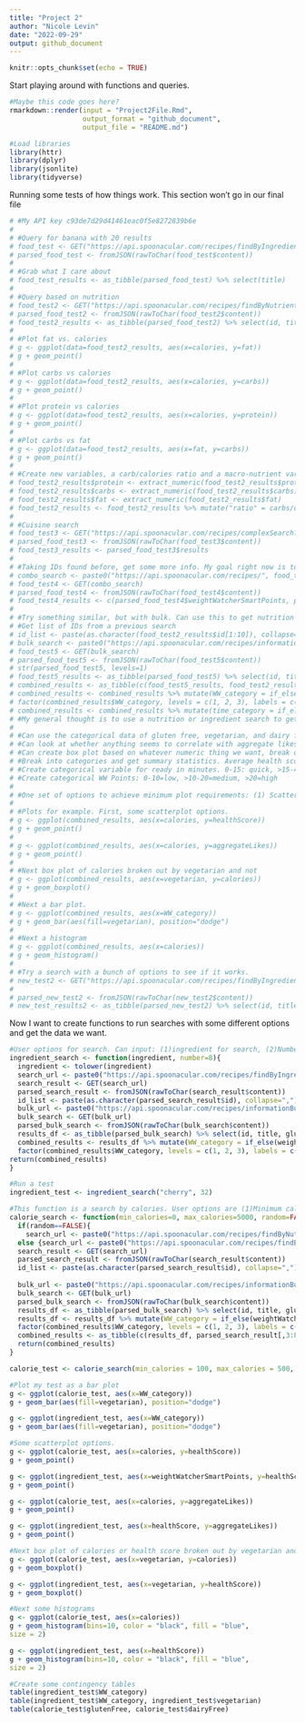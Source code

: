 ```yaml
---
title: "Project 2"
author: "Nicole Levin"
date: "2022-09-29"
output: github_document
---
```


```r
knitr::opts_chunk$set(echo = TRUE)
```
Start playing around with functions and queries.
```r
#Maybe this code goes here?
rmarkdown::render(input = "Project2File.Rmd", 
                  output_format = "github_document", 
                  output_file = "README.md")

#Load libraries
library(httr)
library(dplyr)
library(jsonlite)
library(tidyverse)

```

Running some tests of how things work. This section won't go in our final file
```r
# #My API key c93de7d29d41461eac0f5e8272839b6e 
# 
# #Query for banana with 20 results
# food_test <- GET("https://api.spoonacular.com/recipes/findByIngredients?ingredients=banana&apiKey=c93de7d29d41461eac0f5e8272839b6e")
# parsed_food_test <- fromJSON(rawToChar(food_test$content))
# 
# #Grab what I care about
# food_test_results <- as_tibble(parsed_food_test) %>% select(title)
# 
# #Query based on nutrition
# food_test2 <- GET("https://api.spoonacular.com/recipes/findByNutrients?minCarbs=1&maxCarbs=50&number=20&apiKey=c93de7d29d41461eac0f5e8272839b6e")
# parsed_food_test2 <- fromJSON(rawToChar(food_test2$content))
# food_test2_results <- as_tibble(parsed_food_test2) %>% select(id, title, calories, protein, fat, carbs)
# 
# #Plot fat vs. calories
# g <- ggplot(data=food_test2_results, aes(x=calories, y=fat))
# g + geom_point()
# 
# #Plot carbs vs calories
# g <- ggplot(data=food_test2_results, aes(x=calories, y=carbs))
# g + geom_point()
# 
# #Plot protein vs calories
# g <- ggplot(data=food_test2_results, aes(x=calories, y=protein))
# g + geom_point()
# 
# #Plot carbs vs fat
# g <- ggplot(data=food_test2_results, aes(x=fat, y=carbs))
# g + geom_point()
# 
# #Create new variables, a carb/calories ratio and a macro-nutrient variable
# food_test2_results$protein <- extract_numeric(food_test2_results$protein)
# food_test2_results$carbs <- extract_numeric(food_test2_results$carbs)
# food_test2_results$fat <- extract_numeric(food_test2_results$fat)
# food_test2_results <- food_test2_results %>% mutate("ratio" = carbs/calories, "macros"= carbs + calories + protein)
# 
# #Cuisine search
# food_test3 <- GET("https://api.spoonacular.com/recipes/complexSearch?query=pasta&cuisine=italian&number=2&apiKey=c93de7d29d41461eac0f5e8272839b6e")
# parsed_food_test3 <- fromJSON(rawToChar(food_test3$content))
# food_test3_results <- parsed_food_test3$results
# 
# #Taking IDs found before, get some more info. My goal right now is to get a combination of numeric and categorical variables
# combo_search <- paste0("https://api.spoonacular.com/recipes/", food_test2_results$id[2], "/information?includeNutrition=false&apiKey=c93de7d29d41461eac0f5e8272839b6e")
# food_test4 <- GET(combo_search)
# parsed_food_test4 <- fromJSON(rawToChar(food_test4$content))
# food_test4_results <- c(parsed_food_test4$weightWatcherSmartPoints, parsed_food_test4$healthScore, parsed_food_test4$pricePerServing, parsed_food_test4$id, parsed_food_test4$title, parsed_food_test4$readyInMinutes)
# 
# #Try something similar, but with bulk. Can use this to get nutrition info, but the parsing might be hard.
# #Get list of IDs from a previous search
# id_list <- paste(as.character(food_test2_results$id[1:10]), collapse=",")
# bulk_search <- paste0("https://api.spoonacular.com/recipes/informationBulk?ids=", id_list, "&includeNutrition=false&apiKey=c93de7d29d41461eac0f5e8272839b6e")
# food_test5 <- GET(bulk_search)
# parsed_food_test5 <- fromJSON(rawToChar(food_test5$content))
# str(parsed_food_test5, levels=1)
# food_test5_results <- as_tibble(parsed_food_test5) %>% select(id, title, glutenFree, dairyFree, vegetarian, aggregateLikes, healthScore, weightWatcherSmartPoints, sourceName, pricePerServing, readyInMinutes)
# combined_results <- as_tibble(c(food_test5_results, food_test2_results[1:10,3:8]))
# combined_results <- combined_results %>% mutate(WW_category = if_else(weightWatcherSmartPoints <10, 1, if_else(weightWatcherSmartPoints <20, 2, 3))) 
# factor(combined_results$WW_category, levels = c(1, 2, 3), labels = c("low", "medium", "high"))
# combined_results <- combined_results %>% mutate(time_category = if_else(readyInMinutes <= 15, "quick", if_else(readyInMinutes <= 45, "medium", "long")))
# #My general thought is to use a nutrition or ingredient search to get a list of IDs to use for the rest of the searching and analysis. We can pull Weight Watchers points, price per serving, ready in minutes, health score, price per serving, ready in minutes, and aggregate likes as quantitative data. Potential options for some categorical stuff are vegetarian, gluten free, dairy free, source name. Can use cuisines, dish types, diets possibly, but those may be hard to parse.
# 
# #Can use the categorical data of gluten free, vegetarian, and dairy free for contingency tables
# #Can look at whether anything seems to correlate with aggregate likes: health score, price per serving, ready in minutes, calories.
# #Can create box plot based on whatever numeric thing we want, break out into vegetarian and not, gluten free and not, dairy free and not.
# #Break into categories and get summary statistics. Average health score for vegetarian, average fat for gluten free, etc.
# #Create categorical variable for ready in minutes. 0-15: quick, >15-45: average, >45: long
# #Create categorical WW Points: 0-10=low, >10-20=medium, >20=high
# 
# #One set of options to achieve minimum plot requirements: (1) Scatterplot of something vs aggregate likes or something vs health score, (2)box plots of health scores by vegetarian and not, (3) bar plot of categorized ready minutes or WW Points and pick a variable to group by like gluten free, (4) histogram of health score or calories, plus a 5th of some type.
# 
# #Plots for example. First, some scatterplot options.
# g <- ggplot(combined_results, aes(x=calories, y=healthScore))
# g + geom_point()
# 
# g <- ggplot(combined_results, aes(x=calories, y=aggregateLikes))
# g + geom_point()
# 
# #Next box plot of calories broken out by vegetarian and not
# g <- ggplot(combined_results, aes(x=vegetarian, y=calories))
# g + geom_boxplot()
# 
# #Next a bar plot.
# g <- ggplot(combined_results, aes(x=WW_category))
# g + geom_bar(aes(fill=vegetarian), position="dodge")
# 
# #Next a histogram
# g <- ggplot(combined_results, aes(x=calories))
# g + geom_histogram()
# 
# #Try a search with a bunch of options to see if it works.
# new_test2 <- GET("https://api.spoonacular.com/recipes/findByIngredients?ingredients=banana&findByNutrients?minCalories=500&maxCalories=1500&apiKey=c93de7d29d41461eac0f5e8272839b6e")
# 
# parsed_new_test2 <- fromJSON(rawToChar(new_test2$content))
# new_test_results2 <- as_tibble(parsed_new_test2) %>% select(id, title)


```

Now I want to create functions to run searches with some different options and get the data we want.
```r
#User options for search. Can input: (1)ingredient for search, (2)Number of results
ingredient_search <- function(ingredient, number=8){
  ingredient <- tolower(ingredient)
  search_url <- paste0("https://api.spoonacular.com/recipes/findByIngredients?ingredients=", ingredient,"&number=", number, "&apiKey=c93de7d29d41461eac0f5e8272839b6e")
  search_result <- GET(search_url)
  parsed_search_result <- fromJSON(rawToChar(search_result$content))
  id_list <- paste(as.character(parsed_search_result$id), collapse=",")
  bulk_url <- paste0("https://api.spoonacular.com/recipes/informationBulk?ids=", id_list, "&includeNutrition=false&apiKey=c93de7d29d41461eac0f5e8272839b6e")
  bulk_search <- GET(bulk_url)
  parsed_bulk_search <- fromJSON(rawToChar(bulk_search$content))
  results_df <- as_tibble(parsed_bulk_search) %>% select(id, title, glutenFree, dairyFree, vegetarian, aggregateLikes, healthScore, weightWatcherSmartPoints, sourceName, pricePerServing, readyInMinutes)
  combined_results <- results_df %>% mutate(WW_category = if_else(weightWatcherSmartPoints <10, 1, if_else(weightWatcherSmartPoints <20, 2, 3))) 
  factor(combined_results$WW_category, levels = c(1, 2, 3), labels = c("low", "medium", "high"))
return(combined_results)
}

#Run a test
ingredient_test <- ingredient_search("cherry", 32)

#This function is a search by calories. User options are (1)Minimum calories, (2)Maximum calories, (3)Whether we want a random set of results or the first ones alphabetically, and a number of results. All of these have defaults, so the user can specify nothing and still get a result.
calorie_search <- function(min_calories=0, max_calories=5000, random=FALSE, number=10){
  if(random==FALSE){
    search_url <- paste0("https://api.spoonacular.com/recipes/findByNutrients?minCalories=",min_calories,"&maxCalories=",max_calories,"&number=", number, "&apiKey=c93de7d29d41461eac0f5e8272839b6e")}
  else {search_url <- paste0("https://api.spoonacular.com/recipes/findByNutrients?minCalories=",min_calories,"&maxCalories=",max_calories,"&number=", number, "&random=true&apiKey=c93de7d29d41461eac0f5e8272839b6e")}
  search_result <- GET(search_url)
  parsed_search_result <- fromJSON(rawToChar(search_result$content))
  id_list <- paste(as.character(parsed_search_result$id), collapse=",")
  
  bulk_url <- paste0("https://api.spoonacular.com/recipes/informationBulk?ids=", id_list, "&includeNutrition=false&apiKey=c93de7d29d41461eac0f5e8272839b6e")
  bulk_search <- GET(bulk_url)
  parsed_bulk_search <- fromJSON(rawToChar(bulk_search$content))
  results_df <- as_tibble(parsed_bulk_search) %>% select(id, title, glutenFree, dairyFree, vegetarian, aggregateLikes, healthScore, weightWatcherSmartPoints, sourceName, pricePerServing, readyInMinutes)
  results_df <- results_df %>% mutate(WW_category = if_else(weightWatcherSmartPoints <10, 1, if_else(weightWatcherSmartPoints <20, 2, 3))) 
  factor(combined_results$WW_category, levels = c(1, 2, 3), labels = c("low", "medium", "high"))
  combined_results <- as_tibble(c(results_df, parsed_search_result[,3:8]))
  return(combined_results)
}

calorie_test <- calorie_search(min_calories = 100, max_calories = 500, number=30)

#Plot my test as a bar plot
g <- ggplot(calorie_test, aes(x=WW_category))
g + geom_bar(aes(fill=vegetarian), position="dodge")

g <- ggplot(ingredient_test, aes(x=WW_category))
g + geom_bar(aes(fill=vegetarian), position="dodge")

#Some scatterplot options.
g <- ggplot(calorie_test, aes(x=calories, y=healthScore))
g + geom_point()

g <- ggplot(ingredient_test, aes(x=weightWatcherSmartPoints, y=healthScore))
g + geom_point()

g <- ggplot(calorie_test, aes(x=calories, y=aggregateLikes))
g + geom_point()

g <- ggplot(ingredient_test, aes(x=healthScore, y=aggregateLikes))
g + geom_point()

#Next box plot of calories or health score broken out by vegetarian and not
g <- ggplot(calorie_test, aes(x=vegetarian, y=calories))
g + geom_boxplot()

g <- ggplot(ingredient_test, aes(x=vegetarian, y=healthScore))
g + geom_boxplot()

#Next some histograms
g <- ggplot(calorie_test, aes(x=calories))
g + geom_histogram(bins=10, color = "black", fill = "blue",
size = 2)

g <- ggplot(ingredient_test, aes(x=healthScore))
g + geom_histogram(bins=10, color = "black", fill = "blue",
size = 2)

#Create some contingency tables
table(ingredient_test$WW_category)
table(ingredient_test$WW_category, ingredient_test$vegetarian)
table(calorie_test$glutenFree, calorie_test$dairyFree)



```

